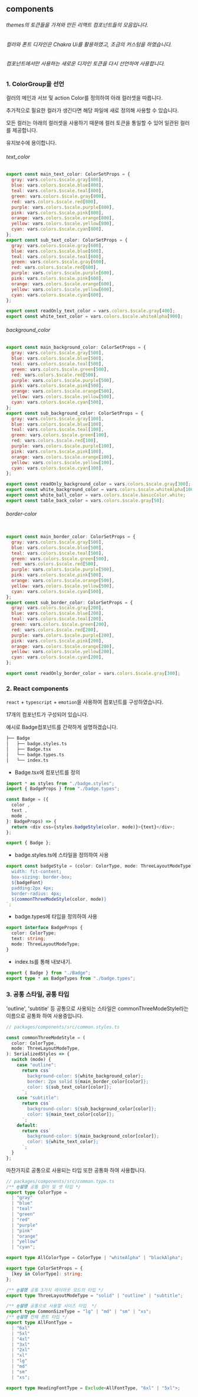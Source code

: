 ## components

###### themes의 토큰들을 가져와 만든 리액트 컴포넌트들의 모음입니다.

###### 컬러와 폰트 디자인은 Chakra Ui를 활용하였고, 조금의 커스텀을 하였습니다.

###### 컴포넌트에서만 사용하는 새로운 디자인 토큰을 다시 선언하여 사용합니다.

### 1. ColorGroup을 선언

컬러의 메인과 서브 및 action Color를 정의하여 아래 컬러셋을 따릅니다.

추가적으로 필요한 컬러가 생긴다면 해당 파일에 새로 정의해 사용할 수 있습니다.

모든 컬러는 아래의 컬러셋을 사용하기 때문에 컬러 토큰을 통일할 수 있어 일관된 컬러를 제공합니다.

유지보수에 용이합니다.

###### text_color

```javascript
export const main_text_color: ColorSetProps = {
  gray: vars.colors.$scale.gray[800],
  blue: vars.colors.$scale.blue[800],
  teal: vars.colors.$scale.teal[800],
  green: vars.colors.$scale.gray[800],
  red: vars.colors.$scale.red[800],
  purple: vars.colors.$scale.purple[800],
  pink: vars.colors.$scale.pink[800],
  orange: vars.colors.$scale.orange[800],
  yellow: vars.colors.$scale.yellow[800],
  cyan: vars.colors.$scale.cyan[800],
};
export const sub_text_color: ColorSetProps = {
  gray: vars.colors.$scale.gray[600],
  blue: vars.colors.$scale.blue[600],
  teal: vars.colors.$scale.teal[600],
  green: vars.colors.$scale.gray[600],
  red: vars.colors.$scale.red[600],
  purple: vars.colors.$scale.purple[600],
  pink: vars.colors.$scale.pink[600],
  orange: vars.colors.$scale.orange[600],
  yellow: vars.colors.$scale.yellow[600],
  cyan: vars.colors.$scale.cyan[600],
};

export const readOnly_text_color = vars.colors.$scale.gray[400];
export const white_text_color = vars.colors.$scale.whiteAlpha[900];


```

###### background_color

```javascript
export const main_background_color: ColorSetProps = {
  gray: vars.colors.$scale.gray[500],
  blue: vars.colors.$scale.blue[500],
  teal: vars.colors.$scale.teal[500],
  green: vars.colors.$scale.green[500],
  red: vars.colors.$scale.red[500],
  purple: vars.colors.$scale.purple[500],
  pink: vars.colors.$scale.pink[500],
  orange: vars.colors.$scale.orange[500],
  yellow: vars.colors.$scale.yellow[500],
  cyan: vars.colors.$scale.cyan[500],
};
export const sub_background_color: ColorSetProps = {
  gray: vars.colors.$scale.gray[100],
  blue: vars.colors.$scale.blue[100],
  teal: vars.colors.$scale.teal[100],
  green: vars.colors.$scale.green[100],
  red: vars.colors.$scale.red[100],
  purple: vars.colors.$scale.purple[100],
  pink: vars.colors.$scale.pink[100],
  orange: vars.colors.$scale.orange[100],
  yellow: vars.colors.$scale.yellow[100],
  cyan: vars.colors.$scale.cyan[100],
};

export const readOnly_background_color = vars.colors.$scale.gray[300];
export const white_background_color = vars.colors.$scale.whiteAlpha[100];
export const white_ball_color = vars.colors.$scale.basicColor.white;
export const table_back_color = vars.colors.$scale.gray[50];

```

###### border-color

```javascript

export const main_border_color: ColorSetProps = {
  gray: vars.colors.$scale.gray[500],
  blue: vars.colors.$scale.blue[500],
  teal: vars.colors.$scale.teal[500],
  green: vars.colors.$scale.green[500],
  red: vars.colors.$scale.red[500],
  purple: vars.colors.$scale.purple[500],
  pink: vars.colors.$scale.pink[500],
  orange: vars.colors.$scale.orange[500],
  yellow: vars.colors.$scale.yellow[500],
  cyan: vars.colors.$scale.cyan[500],
};
export const sub_border_color: ColorSetProps = {
  gray: vars.colors.$scale.gray[200],
  blue: vars.colors.$scale.blue[200],
  teal: vars.colors.$scale.teal[200],
  green: vars.colors.$scale.green[200],
  red: vars.colors.$scale.red[200],
  purple: vars.colors.$scale.purple[200],
  pink: vars.colors.$scale.pink[200],
  orange: vars.colors.$scale.orange[200],
  yellow: vars.colors.$scale.yellow[200],
  cyan: vars.colors.$scale.cyan[200],
};

export const readOnly_border_color = vars.colors.$scale.gray[300];

```

### 2. React components

`react` + `typescript` + `emotion`을 사용하여 컴포넌트를 구성하였습니다.

17개의 컴포넌트가 구성되어 있습니다.

예시로 Badge컴포넌트를 간략하게 설명하겠습니다.

```bash
├── Badge
│   ├── badge.styles.ts
│   ├── Badge.tsx
│   └── badge.types.ts
│   └── index.ts
```

- Badge.tsx에 컴포넌트를 정의

```javascript
import * as styles from "./badge.styles";
import { BadgeProps } from "./badge.types";

const Badge = ({
  color ,
  text ,
  mode ,
}: BadgeProps) => {
  return <div css={styles.badgeStyle(color, mode)}>{text}</div>;
};

export { Badge };

```

- badge.styles.ts에 스타일을 정의하여 사용

```javascript
export const badgeStyle = (color: ColorType, mode: ThreeLayoutModeType) => css`
  width: fit-content;
  box-sizing: border-box;
  ${badgeFont}
  padding:2px 4px;
  border-radius: 4px;
  ${commonThreeModeStyle(color, mode)}
`;

```

- badge.types에 타입을 정의하여 사용

```typescript
export interface BadgeProps {
  color: ColorType;
  text: string;
  mode: ThreeLayoutModeType;
}
```

- index.ts를 통해 내보내기.

```typescript
export { Badge } from "./Badge";
export type * as BadgeTypes from "./badge.types";
```

### 3. 공통 스타일, 공통 타입

'outline', 'subtitle' 등 공통으로 사용되는 스타일은 commonThreeModeStyle라는 이름으로 공통화 하여 사용중입니다.

```javascript
// packages/components/src/common.styles.ts

const commonThreeModeStyle = (
  color: ColorType,
  mode: ThreeLayoutModeType,
): SerializedStyles => {
  switch (mode) {
    case "outline":
      return css`
        background-color: ${white_background_color};
        border: 2px solid ${main_border_color[color]};
        color: ${sub_text_color[color]};
      `;
    case "subtitle":
      return css`
        background-color: ${sub_background_color[color]};
        color: ${main_text_color[color]};
      `;
    default:
      return css`
        background-color: ${main_background_color[color]};
        color: ${white_text_color};
      `;
  }
};
```

마찬가지로 공통으로 사용되는 타입 또한 공통화 하여 사용합니다.

```typescript
// packages/components/src/common.type.ts
/** @설명 공통 컬러 및 셋 타입 */
export type ColorType =
  | "gray"
  | "blue"
  | "teal"
  | "green"
  | "red"
  | "purple"
  | "pink"
  | "orange"
  | "yellow"
  | "cyan";

export type AllColorType = ColorType | "whiteAlpha" | "blackAlpha";

export type ColorSetProps = {
  [key in ColorType]: string;
};

/** @설명 공통 3가지 레이아웃 모드의 타입 */
export type ThreeLayoutModeType = "solid" | "outline" | "subtitle";

/** @설명 공통으로 사용할 사이즈 타입  */
export type CommonSizeType = "lg" | "md" | "sm" | "xs";
/** @설명 전체 폰트 타입 */
export type AllFontType =
  | "6xl"
  | "5xl"
  | "4xl"
  | "3xl"
  | "2xl"
  | "xl"
  | "lg"
  | "md"
  | "sm"
  | "xs";

export type HeadingFontType = Exclude<AllFontType, "6xl" | "5xl">;
```
